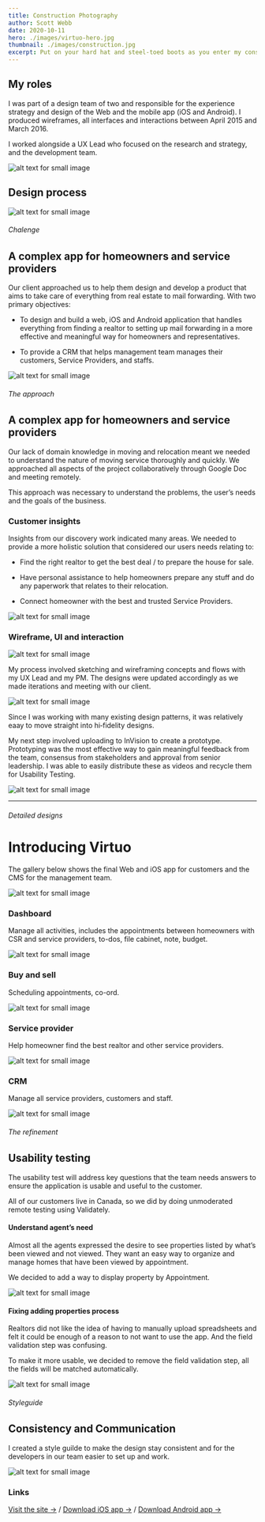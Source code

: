 ```yaml
---
title: Construction Photography
author: Scott Webb
date: 2020-10-11
hero: ./images/virtuo-hero.jpg
thumbnail: ./images/construction.jpg
excerpt: Put on your hard hat and steel-toed boots as you enter my construction photography gallery. Construction photography doesn’t have to be limited to sub-par smartphone photos.
---
```


## My roles
I was part of a design team of two and responsible for the experience strategy and design of the Web and the mobile app (iOS and Android). I produced wireframes, all interfaces and interactions between April 2015 and March 2016.

I worked alongside a UX Lead who focused on the research and strategy, and the development team.

<div class="Image__Small">
  <img src="./images/virtuo-myroles.jpg" alt="alt text for small image" />
</div>

## Design process

<div class="Image__Medium">
  <img src="./images/virtuo-design-process.jpg" alt="alt text for small image" />
</div>


###### Chalenge
## A complex app for homeowners and service providers

Our client approached us to help them design and develop a product that aims to take care of everything from real estate to mail forwarding.
With two primary objectives:

* To design and build a web, iOS and Android application that handles everything from finding a realtor to setting up mail forwarding in a more effective and meaningful way for homeowners and representatives.

* To provide a CRM that helps management team manages their customers, Service Providers, and staffs.

<div class="Image__Large">
  <img src="./images/virtuo-challege-1.jpg" alt="alt text for small image" />
</div>

###### The approach
## A complex app for homeowners and service providers

Our lack of domain knowledge in moving and relocation meant we needed to understand the nature of moving service thoroughly and quickly. We approached all aspects of the project collaboratively through Google Doc and meeting remotely.

This approach was necessary to understand the problems, the user’s needs and the goals of the business.

### Customer insights

Insights from our discovery work indicated many areas. We needed to provide a more holistic solution that considered our users needs relating to:

* Find the right realtor to get the best deal / to prepare the house for sale.

* Have personal assistance to help homeowners prepare any stuff and do any paperwork that relates to their relocation.

* Connect homeowner with the best and trusted Service Providers.

<div class="Image__Small">
  <img src="./images/virtuo-challege-2.jpg" alt="alt text for small image" />
</div>

### Wireframe, UI and interaction

<div class="Image__Medium">
  <img src="./images/virtuo-challege-3.jpg" alt="alt text for small image" />
</div>

My process involved sketching and wireframing concepts and flows with my UX Lead and my PM. The designs were updated accordingly as we made iterations and meeting with our client.

<div class="Image__Small">
  <img src="./images/virtuo-challege-4.jpg" alt="alt text for small image" />
</div>

Since I was working with many existing design patterns, it was relatively eaay to move straight into hi‐fidelity designs.

My next step involved uploading to InVision to create a prototype. Prototyping was the most effective way to gain meaningful feedback from the team, consensus from stakeholders and approval from senior leadership. I was able to easily distribute these as videos and recycle them for Usability Testing.

<div class="Image__Small">
  <img src="./images/virtuo-challege-5.jpg" alt="alt text for small image" />
</div>

- - - -

###### Detailed designs
# Introducing Virtuo
The gallery below shows the final Web and iOS app for customers and the CMS for the management team.

<div class="Image__Large">
  <img src="./images/virtuo-detail-1.jpg" alt="alt text for small image" />
</div>

### Dashboard

Manage all activities, includes the appointments between homeowners with CSR and service providers, to-dos, file cabinet, note, budget.

<div class="Image__Medium">
  <img src="./images/virtuo-detail-2.jpg" alt="alt text for small image" />
</div>

### Buy and sell

Scheduling appointments, co-ord.

<div class="Image__Medium">
  <img src="./images/virtuo-detail-3.jpg" alt="alt text for small image" />
</div>


### Service provider

Help homeowner find the best realtor and other service providers.

<div class="Image__Medium">
  <img src="./images/virtuo-detail-4.jpg" alt="alt text for small image" />
</div>

### CRM

Manage all service providers, customers and staff.

<div class="Image__Medium">
  <img src="./images/virtuo-detail-5.jpg" alt="alt text for small image" />
</div>


###### The refinement
## Usability testing

The usability test will address key questions that the team needs answers to ensure the application is usable and useful to the customer.

All of our customers live in Canada, so we did by doing unmoderated remote testing using Validately.

#### Understand agent’s need

Almost all the agents expressed the desire to see properties listed by what’s been viewed and not viewed. They want an easy way to organize and manage homes that have been viewed by appointment.

We decided to add a way to display property by Appointment.

<div class="Image__Small">
  <img src="./images/virtuo-refine-1.jpg" alt="alt text for small image" />
</div>

#### Fixing adding properties process

Realtors did not like the idea of having to manually upload spreadsheets and felt it could be enough of a reason to not want to use the app. And the field validation step was confusing.

To make it more usable, we decided to remove the field validation step, all the fields will be matched automatically.

<div class="Image__Small">
  <img src="./images/virtuo-refine-2.jpg" alt="alt text for small image" />
</div>


###### Styleguide
## Consistency and Communication

I created a style guilde to make the design stay consistent and for the developers in our team easier to set up and work.

<div class="Image__Large">
  <img src="./images/virtuo-styleguilde.jpg" alt="alt text for small image" />
</div>

### Links

[Visit the site →](http://virtuo.com/) / [Download iOS app →](https://appsto.re/ca/kt3Pgb.i) / [Download Android app →](https://play.google.com/store/apps/details?id=xc.com.codeenginestudio.virtuo&hl=en) 
